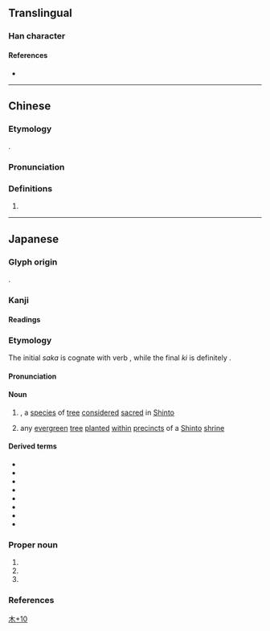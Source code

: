 {{character info/new}}
==Translingual==

===Han character===
{{Han char|rn=75|rad=木|as=10|sn=14|four=|canj=DIFL|ids=⿰木神}}

====References====
* {{Han ref|kx=0546.251|hdz=21256.061|uh=698A|ud=27018}}

----

==Chinese==
{{zh-forms}}

===Etymology===
{{obor|zh|ja|榊|tr=sakaki}}.

===Pronunciation===
{{zh-pron
|m=shén
|c=san4
}}

===Definitions===
{{zh-hanzi}}

# {{taxlink|Cleyera japonica|species|noshow=1}}

----
==Japanese==

===Glyph origin===
{{ja-etym-kokuji|sort=さかき}}.

===Kanji===
{{ja-kanji|grade=8|rs=木10}}

====Readings====
{{ja-readings
|kun=さかき-
}}

===Etymology===
{{ja-kanjitab|yomi=kun|さかき|alt=賢木}}
{{wp|lang=ja|サカキ}}
{{wp|Cleyera japonica}}

The initial ''saka'' is cognate with verb {{m|ja|栄える|tr=sakaeru||to [[prosper]], [[thrive]]}}, while the final ''ki'' is definitely {{com|ja|sort=さかき|木|tr1=ki|t1=[[tree]]}}.

====Pronunciation====
{{ja-pron|yomi=k|さかき|acc=0|acc_ref=DJR}}

====Noun====
{{ja-noun|さかき|サカキ}}

# {{taxlink|Cleyera japonica|species|noshow=1}}, a [[species]] of [[tree]] [[consider]]ed [[sacred]] in [[Shinto]]
# any [[evergreen]] [[tree]] [[plant#Verb|planted]] [[within]] [[precinct]]s of a [[Shinto]] [[shrine]]

====Derived terms====
{{der-top3}}
* {{ja-r|賢木|^さかき|pos=[[tenth]] [[chapter]] of ''{{w|The Tale of Genji}}''}}
* {{ja-r|榊%入り|さかき%-いり}}
* {{ja-r|榊%舁き|さかき%-かき}}
* {{ja-r|榊%蔓|サカキ%カズラ}}
* {{ja-r|榊%葉|さかき%ば}}
* {{ja-r|榊%原|^さかき%ばら}}
* {{ja-r|柃|ヒサカキ}}
* {{ja-r|真%榊|ま%-さかき}}
{{der-bottom}}

===Proper noun===
{{ja-pos|proper|さかき}}

# {{n-g|a [[placename]]}}
# {{given name|ja|female|A=a|sort=さかき}}
# {{surname|ja|A=a|nodot=1|sort=さかき}}

===References===
<references/>

[[Category:Japanese-only CJKV Characters|木+10]]
{{C|ja|Shinto}}